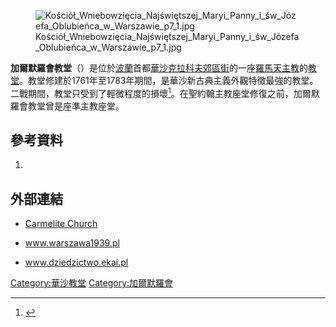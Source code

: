 [[File:Kościół_Wniebowzięcia_Najświętszej_Maryi_Panny_i_św_Józefa_Oblubieńca_w_Warszawie_p7_1.jpg|thumb]]

'''加爾默羅會教堂'''（{{lang-pl|Kościół Karmelitów}}）是位於[[波蘭|波蘭]]首都[[華沙|華沙]][[克拉科夫郊區街|克拉科夫郊區街]]的一座[[羅馬天主教|羅馬天主教]]的[[教堂|教堂]]。教堂修建於1761年至1783年期間，是華沙新古典主義外觀特徵最強的教堂。二戰期間，教堂只受到了輕微程度的損壞<ref name="karmelitow">{{cite news |author= |url=http://www.matematikus.webpark.pl/index_pliki/Page1375.htm |title=Kościół Karmelitów |work=webpark.pl |publisher= |pages= |page= |date= |accessdate=2008-02-09 |language=pl |deadurl=yes |archiveurl=https://web.archive.org/web/20080214012026/http://www.matematikus.webpark.pl/index_pliki/Page1375.htm |archivedate=2008-02-14 }}</ref>。在聖約翰主教座堂修復之前，加爾默羅會教堂曾是座準主教座堂。

==參考資料==
{{reflist}}
# {{cite book | author = | coauthors = | title = Warszawa w latach 1526-1795 | year =1984 | editor = [[Stefan_Kieniewicz|Stefan Kieniewicz]] | pages = | chapter = | chapterurl = | publisher = | location =Warsaw | isbn =83-01-03323-1 | url = | format = | accessdate = |language=pl}}
{{commons category|Carmelite Church, Warsaw}}
==外部連結==
* [http://um.warszawa.pl/v_syrenka/perelki/index_en.php?mi_id=99&dz_id=12 Carmelite Church]
* {{pl icon}} [http://www.warszawa1939.pl/index.php?r1=krakowskie_52&r3=0 www.warszawa1939.pl]{{Wayback|url=http://www.warszawa1939.pl/index.php?r1=krakowskie_52&r3=0 |date=20131224113249 }}
* {{pl icon}} [http://www.dziedzictwo.ekai.pl/@@warszawa_kosciol_seminaryjny www.dziedzictwo.ekai.pl]{{Wayback|url=http://www.dziedzictwo.ekai.pl/@@warszawa_kosciol_seminaryjny |date=20140924035133 }}
{{coord|52|14|36|N|21|00|56|E|region:PL-MZ_type:landmark_scale:1000|display=title}}

[[Category:華沙教堂|Category:華沙教堂]]
[[Category:加爾默羅會|Category:加爾默羅會]]